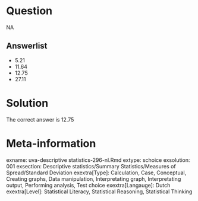 Question
========

NA

Answerlist
----------
* 5.21
* 11.64
* 12.75
* 27.11

Solution
========

The correct answer is  12.75 

Meta-information
================
exname: uva-descriptive statistics-296-nl.Rmd 
extype: schoice 
exsolution: 001 
exsection: Descriptive statistics/Summary Statistics/Measures of Spread/Standard Deviation
exextra[Type]: Calculation, Case, Conceptual, Creating graphs, Data manipulation, Interpretating graph, Interpretating output, Performing analysis, Test choice 
exextra[Langauge]: Dutch 
exextra[Level]: Statistical Literacy, Statistical Reasoning, Statistical Thinking 
